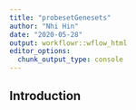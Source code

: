 ```yaml
---
title: "probesetGenesets"
author: "Nhi Hin"
date: "2020-05-28"
output: workflowr::wflow_html
editor_options:
  chunk_output_type: console
---
```


## Introduction

```r

```

